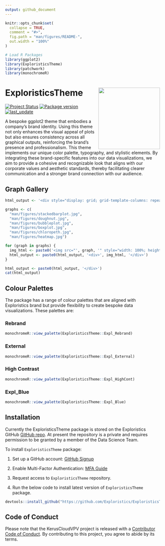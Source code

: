 ```yaml
---
output: github_document
---
```


<!-- README.md is generated from README.Rmd. Please edit that file -->

```r
knitr::opts_chunk$set(
  collapse = TRUE,
  comment = "#>",
  fig.path = "man/figures/README-",
  out.width = "100%"
)

# Load R Packages
library(ggplot2)
library(ExploristicsTheme)
library(patchwork)
library(monochromeR)
```

# ExploristicsTheme <img src="man/figures/logo.png" align="right" height="200" style="float:right; height:200px;"/>

<!-- badges: start -->

[![Project Status](https://www.repostatus.org/badges/latest/active.svg)](https://www.repostatus.org/#active/) [![Package version](https://img.shields.io/badge/GitHub-2.0.0-orange.svg)](https://github.com/Exploristics/ExploristicsTheme) [![last_update](https://img.shields.io/badge/last%20update-27/07/2024-blue.svg)](https://github.com/Exploristics/ExploristicsTheme)

<!-- badges: end -->

A bespoke ggplot2 theme that embodies a company's brand identity. Using this theme not only enhances the visual appeal of plots but also ensures consistency across all graphical outputs, reinforcing the brand's presence and professionalism. This theme implements our unique color palette, typography, and stylistic elements. By integrating these brand-specific features into our data visualizations, we aim to provide a cohesive and recognizable look that aligns with our corporate values and aesthetic standards, thereby facilitating clearer communication and a stronger brand connection with our audience.

## Graph Gallery

```r
html_output <- '<div style="display: grid; grid-template-columns: repeat(2, 1fr); gap: 25px;">'

graphs <- c(
  "man/figures/stackedbarplot.jpg",
  "man/figures/doughnut.jpg",
  "man/figures/bubbleplot.jpg",
  "man/figures/boxplot.jpg",
  "man/figures/chloropeth.jpg",
  "man/figures/heatmap.jpg")

for (graph in graphs) {
  img_html <- paste0('<img src="', graph, '" style="width: 100%; height: auto;">')
  html_output <- paste0(html_output, '<div>', img_html, '</div>')
}

html_output <- paste0(html_output, '</div>')
cat(html_output)

```

## Colour Palettes

The \code{ExploristicsTheme} package has a range of colour palettes that are aligned with Exploristics brand but provide flexibility to create bespoke data visualizations. These palettes are:

### Rebrand

```r
monochromeR::view_palette(ExploristicsTheme::Expl_Rebrand)
```

### External

```r
monochromeR::view_palette(ExploristicsTheme::Expl_External)
```

### High Contrast

```r
monochromeR::view_palette(ExploristicsTheme::Expl_HighCont)
```

### Expl_Blue

```r
monochromeR::view_palette(ExploristicsTheme::Expl_Blue)
```

## Installation

Currently the ExploristicsTheme package is stored on the Exploristics GitHub [GitHub repo](https://github.com/Expl-DST). At present the repository is a private and requires permission to be granted by a member of the Data Science Team.

To install `ExploristicsTheme` package:

1.  Set up a GitHub account: [GitHub Signup](https://github.com/join)

2.  Enable Multi-Factor Authentication: [MFA Guide](https://docs.github.com/en/authentication/securing-your-account-with-two-factor-authentication-2fa/configuring-two-factor-authentication)

3.  Request access to `ExploristicsTheme` repository.

4.  Run the below code to install latest version of `ExploristicsTheme` package.

``` r
devtools::install_github("https://github.com/Exploristics/ExploristicsTheme")
```

## Code of Conduct

Please note that the KerusCloudVPV project is released with a [Contributor Code of Conduct](https://contributor-covenant.org/version/2/1/CODE_OF_CONDUCT.html). By contributing to this project, you agree to abide by its terms.
